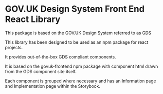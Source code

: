 
<Meta title="Introduction" />

<h1>GOV.UK Design System Front End React Library</h1>

<p>This package is based on the GOV.UK Design System referred to as GDS</p>

<p>
  This library has been designed to be used as an npm package for react
  projects.
</p>

<p>It provides out-of-the-box GDS compliant components.</p>

<p>
  It is based on the govuk-frontend npm package with component html drawn from
  the GDS component site itself.
</p>

<p>
  Each component is grouped where necessary and has an Information page and
  Implementation page within the Storybook.
</p>
